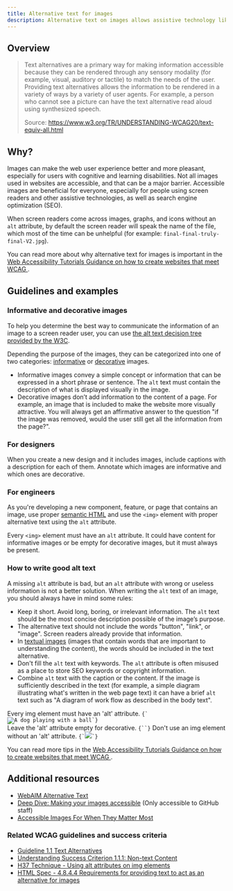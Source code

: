 ```yaml
---
title: Alternative text for images
description: Alternative text on images allows assistive technology like screen readers to understand the purpose of an image on a page or allow them to skip it if purely decorative.
---
```


## Overview

> Text alternatives are a primary way for making information accessible because they can be rendered through any sensory modality (for example, visual, auditory or tactile) to match the needs of the user. Providing text alternatives allows the information to be rendered in a variety of ways by a variety of user agents. For example, a person who cannot see a picture can have the text alternative read aloud using synthesized speech.
>
> Source: https://www.w3.org/TR/UNDERSTANDING-WCAG20/text-equiv-all.html

## Why?

Images can make the web user experience better and more pleasant, especially for users with cognitive and learning disabilities. Not all images used in websites are accessible, and that can be a major barrier. Accessible images are beneficial for everyone, especially for people using screen readers and other assistive technologies, as well as search engine optimization (SEO).

When screen readers come across images, graphs, and icons without an `alt` attribute, by default the screen reader will speak the name of the file, which most of the time can be unhelpful (for example: `final-final-truly-final-V2.jpg`).

You can read more about why alternative text for images is important in the [Web Accessibility Tutorials Guidance on how to create websites that meet WCAG
](https://www.w3.org/WAI/tutorials/images/#why-is-this-important).

## Guidelines and examples

### Informative and decorative images

To help you determine the best way to communicate the information of an image to a screen reader user, you can use [the alt text decision tree provided by the W3C](https://www.w3.org/WAI/tutorials/images/decision-tree/).

Depending the purpose of the images, they can be categorized into one of two categories: [informative](https://www.w3.org/WAI/tutorials/images/informative/) or [decorative](https://www.w3.org/WAI/tutorials/images/decorative/) images.

- Informative images convey a simple concept or information that can be expressed in a short phrase or sentence. The `alt` text must contain the description of what is displayed visually in the image.
- Decorative images don’t add information to the content of a page. For example, an image that is included to make the website more visually attractive. You will always get an affirmative answer to the question "if the image was removed, would the user still get all the information from the page?".

### For designers

When you create a new design and it includes images, include captions with a description for each of them. Annotate which images are informative and which ones are decorative.

### For engineers

As you're developing a new component, feature, or page that contains an image, use proper [semantic HTML](/guides/accessibility/semantic-html) and use the `<img>` element with proper alternative text using the `alt` attribute.

Every `<img>` element must have an `alt` attribute. It could have content for informative images or be empty for decorative images, but it must always be present.

### How to write good alt text

A missing `alt` attribute is bad, but an `alt` attribute with wrong or useless information is not a better solution. When writing the `alt` text of an image, you should always have in mind some rules:

- Keep it short. Avoid long, boring, or irrelevant information. The `alt` text should be the most concise description possible of the image’s purpose.
- The alternative text should not include the words "button", "link", or "image". Screen readers already provide that information.
- In [textual images](https://www.w3.org/WAI/tutorials/images/textual/) (images that contain words that are important to understanding the content), the words should be included in the text alternative.
- Don't fill the `alt` text with keywords. The `alt` attribute is often misused as a place to store SEO keywords or copyright information.
- Combine `alt` text with the caption or the content. If the image is sufficiently described in the text (for example, a simple diagram illustrating what's written in the web page text) it can have a brief `alt` text such as "A diagram of work flow as described in the body text".

<DoDontContainer>
  <Do>
    <Caption>Every img element must have an 'alt' attribute.</Caption>
    <Code className="language-html">{`<img src="image1.jpg" alt="A dog playing with a ball" />`}</Code>
    <br />
    <Caption>Leave the 'alt' attribute empty for decorative.</Caption>
    <Code className="language-html">{`<img src="shape.png" alt="" />`}</Code>
  </Do>
  <Dont>
    <Caption>Don't use an img element without an 'alt' attribute.</Caption>
    <Code className="language-html">{`<img src="image1.jpg"/>`}</Code>
  </Dont>
</DoDontContainer>

You can read more tips in the [Web Accessibility Tutorials Guidance on how to create websites that meet WCAG
](https://www.w3.org/WAI/tutorials/images/tips/).

## Additional resources

- [WebAIM Alternative Text](https://webaim.org/techniques/alttext/)
- [Deep Dive: Making your images accessible](https://github.com/github/accessibility/blob/main/docs/deep-dive-notes/2022-01-26-images.md) (Only accessible to GitHub staff)
- [Accessible Images For When They Matter Most
  ](https://www.smashingmagazine.com/2020/05/accessible-images/)

### Related WCAG guidelines and success criteria

- [Guideline 1.1 Text Alternatives](https://www.w3.org/TR/WCAG21/#text-alternatives)
- [Understanding Success Criterion 1.1.1: Non-text Content](https://www.w3.org/WAI/WCAG21/Understanding/non-text-content.html)
- [H37 Technique - Using alt attributes on img elements](https://www.w3.org/WAI/WCAG21/Techniques/html/H37.html)
- [HTML Spec - 4.8.4.4 Requirements for providing text to act as an alternative for images](https://html.spec.whatwg.org/multipage/images.html#alt)
